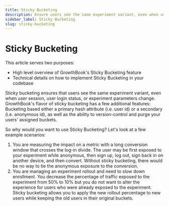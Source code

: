 ```yaml
---
title: Sticky Bucketing
description: Ensure users see the same experiment variant, even when user session, user login status, or experiment parameters change
sidebar_label: Sticky Bucketing
slug: sticky-bucketing
---
```


# Sticky Bucketing

This article serves two purposes:

- High level overview of GrowthBook's Sticky Bucketing feature
- Technical details on how to implement Sticky Bucketing in your codebase

Sticky bucketing ensures that users see the same experiment variant, even when user session, user login status, or experiment parameters change.
GrowthBook's flavor of sticky bucketing has a few additional features: Bucketing based either a primary hash attribute (i.e. user id) or a secondary (i.e. anonymous id),
as well as the ability to version-control and purge your users' assigned buckets.

So why would you want to use Sticky Bucketing? Let's look at a few example scenarios:

1. You are measuring the impact on a metric with a long conversion window that crosses the log-in divide. The user may be first exposed to your experiment while anonymous,
   then sign up, log out, sign back in on another device, and then convert. Without sticky bucketing, there would be no way to tie the anonymous exposure to the conversion.
2. You are managing an experiment rollout and need to slow down enrollment. You decrease the percentage of traffic exposed to the experiment from 50% to 10% but you do not want to
   alter the experience for users who were already exposed to the experiment. Sticky bucketing allows you to apply the new rollout percentage to new users while keeping the old users
   in their original buckets.
